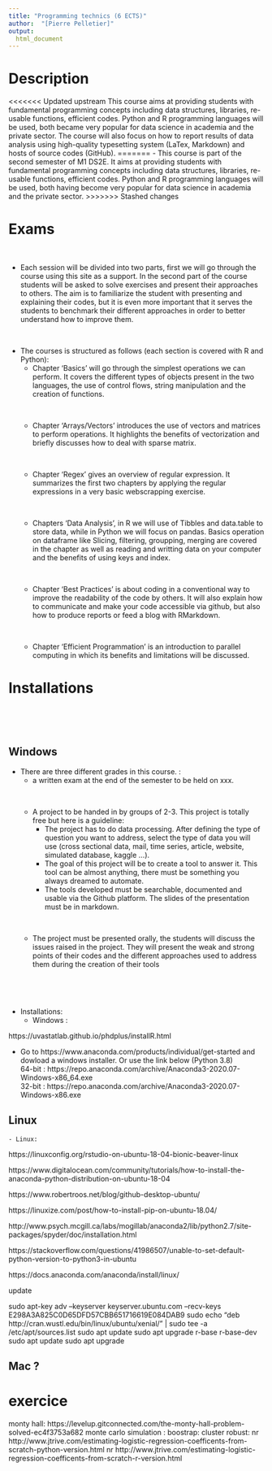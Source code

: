 ```yaml
---
title: "Programming technics (6 ECTS)"
author:  "[Pierre Pelletier]"
output:
  html_document
---
```


# Description

<<<<<<< Updated upstream
This course  aims at providing students with fundamental programming concepts including data structures, libraries, re-usable functions, efficient codes. 
Python and R programming languages will be used, both became very popular for data science in academia and the private sector. The course will also focus on how to report results of data analysis using high-quality typesetting system (LaTex, Markdown) and hosts of source codes (GitHub).
=======
- This course is part of the second semester of M1 DS2E. It aims at providing students with fundamental programming concepts including data structures, libraries, re-usable functions, efficient codes.\ Python and R programming languages will be used, both having become very popular for data science in academia and the private sector.
>>>>>>> Stashed changes

# Exams
<p>&nbsp;</p>

- Each session will be divided into two parts, first we will go through the course using this site as a support. In the second part of the course students will be asked to solve exercises and present their approaches to others. The aim is to familiarize the student with presenting and explaining their codes, but it is even more important that it serves the students to benchmark their different approaches in order to better understand how to improve them.

<p>&nbsp;</p>

- The courses is structured as follows (each section is covered with R and Python):
     - Chapter 'Basics' will go through the simplest operations we can perform. It covers the different types of objects present in the two languages, the use of control flows, string manipulation and the creation of functions.
    <p>&nbsp;</p>
    - Chapter 'Arrays/Vectors' introduces the use of vectors and matrices to perform operations. It highlights the benefits of vectorization and briefly discusses how to deal with sparse matrix.
    <p>&nbsp;</p>
    - Chapter 'Regex' gives an overview of regular expression. It summarizes the first two chapters by applying the regular expressions in a very basic webscrapping exercise.
    <p>&nbsp;</p>
    - Chapters 'Data Analysis', in R we will use of Tibbles and data.table to store data, while in Python we will focus on pandas. Basics operation on dataframe like Slicing, filtering, groupping, merging are covered in the chapter as well as reading and writting data on your computer and the benefits of using keys and index.
    <p>&nbsp;</p>
    - Chapter 'Best Practices' is about coding in a conventional way to improve the readability of the code by others. It will also explain how to communicate and make your code accessible via github, but also how to produce reports or feed a blog with RMarkdown.
    <p>&nbsp;</p>
    - Chapter 'Efficient Programmation' is an introduction to parallel computing in which its benefits and limitations will be discussed. 

# Installations
<p>&nbsp;</p>
<p>&nbsp;</p>

## Windows

- There are three different grades in this course. :
    - a written exam at the end of the semester to be held on xxx.
<p>&nbsp;</p>
    - A project to be handed in by groups of 2-3. This project is totally free but here is a guideline: 
        - The project has to do data processing. After defining the type of question you want to address, select the type of data you will use (cross sectional data, mail, time series, article, website, simulated database, kaggle ...).
        - The goal of this project will be to create a tool to answer it. This tool can be almost anything, there must be something you always dreamed to automate.
        - The tools developed must be searchable, documented and usable via the Github platform. The slides of the presentation must be in markdown.
<p>&nbsp;</p>
     - The project must be presented orally, the students will discuss the issues raised in the project. They will present the weak and strong points of their codes and the different approaches used to address them during the creation of their tools

<p>&nbsp;</p>
<p>&nbsp;</p>

- Installations:
    - Windows :

https://uvastatlab.github.io/phdplus/installR.html

- Go to https://www.anaconda.com/products/individual/get-started and dowload a windows installer. Or use the link below (Python 3.8)  
64-bit : https://repo.anaconda.com/archive/Anaconda3-2020.07-Windows-x86_64.exe  
32-bit : https://repo.anaconda.com/archive/Anaconda3-2020.07-Windows-x86.exe
  

## Linux
    - Linux:
https://linuxconfig.org/rstudio-on-ubuntu-18-04-bionic-beaver-linux

https://www.digitalocean.com/community/tutorials/how-to-install-the-anaconda-python-distribution-on-ubuntu-18-04

https://www.robertroos.net/blog/github-desktop-ubuntu/

https://linuxize.com/post/how-to-install-pip-on-ubuntu-18.04/

http://www.psych.mcgill.ca/labs/mogillab/anaconda2/lib/python2.7/site-packages/spyder/doc/installation.html

https://stackoverflow.com/questions/41986507/unable-to-set-default-python-version-to-python3-in-ubuntu

https://docs.anaconda.com/anaconda/install/linux/


update

sudo apt-key adv --keyserver keyserver.ubuntu.com --recv-keys E298A3A825C0D65DFD57CBB651716619E084DAB9
sudo echo "deb http://cran.wustl.edu/bin/linux/ubuntu/xenial/" | sudo tee -a /etc/apt/sources.list
sudo apt update
sudo apt upgrade r-base r-base-dev
sudo apt update
sudo apt upgrade


## Mac ?


# exercice 
monty hall: https://levelup.gitconnected.com/the-monty-hall-problem-solved-ec4f3753a682
monte carlo simulation :
boostrap:
cluster robust:
nr http://www.jtrive.com/estimating-logistic-regression-coefficents-from-scratch-python-version.html
nr http://www.jtrive.com/estimating-logistic-regression-coefficents-from-scratch-r-version.html




